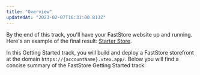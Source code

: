 ```yaml
---
title: "Overview"
updatedAt: "2023-02-07T16:31:00.813Z"
---
```


By the end of this track, you'll have your FastStore website up and running. Here's an example of the final result: [Starter Store](https://starter.vtex.app). 

In this Getting Started track, you will build and deploy a FastStore storefront at the domain `https://{accountName}.vtex.app/`. Below you will find a concise summary of the FastStore Getting Started track:

<Flex>
  <WhatsNextCard
    title="0. Requirements"
    description="Ensure that you have met all the necessary requirements before beginning your FastStore project."
    linkTo="https://developers.vtex.com/docs/guides/faststore/getting-started-requirements"
    linkTitle="See more"
  />
  <WhatsNextCard
    title="1. FastStore Onboarding app"
    description="Start your project with the FastStore Onboarding app. It sets up store settings, creates a GitHub repository, and defines a default domain, streamlining your store setup."
    linkTo="https://developers.vtex.com/docs/guides/faststore/1-onboarding-overview"
    linkTitle="See more"
  />
  <WhatsNextCard
    title="2. Setting up the project"
    description="Set up all the necessary tools to create your very first FastStore storefront."
    linkTo="https://developers.vtex.com/docs/guides/faststore/getting-started-2-setting-up-the-project"
    linkTitle="See more"
  />
  <WhatsNextCard
    title="3. FastStore CLI"
    description="Install the FastStore Command Line Interface (CLI), a development tool for starting, building, and developing FastStore projects."
    linkTo="https://developers.vtex.com/docs/guides/faststore/getting-started-3-faststore-cli"
    linkTitle="See more"
  />
  <WhatsNextCard
    title="4. Next steps"
    description="Explore additional resources and recommendations to enhance various aspects of your store, including performance and overall user experience."
    linkTo="https://developers.vtex.com/docs/guides/faststore/getting-started-4-next-steps"
    linkTitle="See more"
  />
</Flex>
